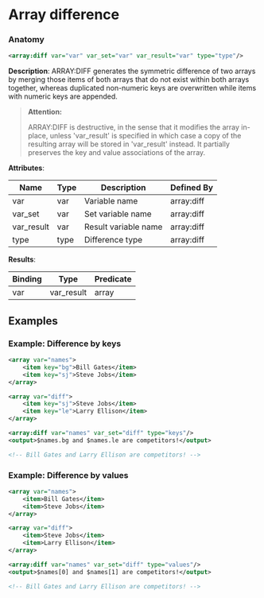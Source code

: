 # Array difference

### Anatomy

```xml
<array:diff var="var" var_set="var" var_result="var" type="type"/>
```

 **Description**:
 ARRAY:DIFF generates the symmetric difference of two arrays by merging those items of both arrays that do not exist within both arrays together, whereas duplicated non-numeric keys are overwritten while items with numeric keys are appended.


> **Attention:**
>
> ARRAY:DIFF is destructive, in the sense that it modifies the array in-place, unless 'var_result' is specified in which case a copy of the resulting array will be stored in 'var_result' instead. It partially preserves the key and value associations of the array.

**Attributes**:

| Name | Type | Description | Defined By |
| ---- | ---- | ----------- | ---------- |
| var | var | Variable name | array:diff |
| var_set | var | Set variable name | array:diff |
| var_result | var | Result variable name | array:diff |
| type | type | Difference type | array:diff |


**Results**:

| Binding | Type | Predicate |
| ------- | ---- | --------- |
| var|var_result | array | no-result-propagation |


## Examples

### Example: Difference by keys

```xml
<array var="names">
	<item key="bg">Bill Gates</item>
	<item key="sj">Steve Jobs</item>
</array>

<array var="diff">
	<item key="sj">Steve Jobs</item>
	<item key="le">Larry Ellison</item>
</array>

<array:diff var="names" var_set="diff" type="keys"/>
<output>$names.bg and $names.le are competitors!</output>

<!-- Bill Gates and Larry Ellison are competitors! -->
```

### Example: Difference by values

```xml
<array var="names">
	<item>Bill Gates</item>
	<item>Steve Jobs</item>
</array>

<array var="diff">
	<item>Steve Jobs</item>
	<item>Larry Ellison</item>
</array>

<array:diff var="names" var_set="diff" type="values"/>
<output>$names[0] and $names[1] are competitors!</output>

<!-- Bill Gates and Larry Ellison are competitors! -->
```

